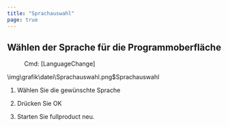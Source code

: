 ```yaml
---
title: "Sprachauswahl"
page: true
---
```

## W&#228;hlen der Sprache f&#252;r die Programmoberfl&#228;che
<GeoDesigner> <Menu> Cmd: [LanguageChange] </Menu> 


<Image>\img\grafik\datei\Sprachauswahl.png$Sprachauswahl</Image>

1. W&#228;hlen Sie die gew&#252;nschte Sprache


2. Dr&#252;cken Sie <Border>OK</Border> 
3. Starten Sie <Placeholder>fullproduct</Placeholder> neu.





</GeoDesigner>
